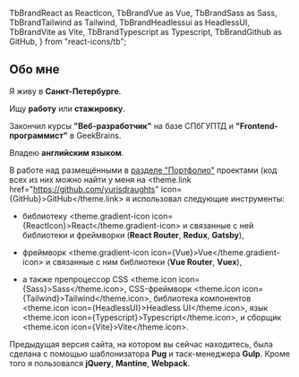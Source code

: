   TbBrandReact as ReactIcon,
  TbBrandVue as Vue,
  TbBrandSass as Sass,
  TbBrandTailwind as Tailwind,
  TbBrandHeadlessui as HeadlessUI,
  TbBrandVite as Vite,
  TbBrandTypescript as Typescript,
  TbBrandGithub as GitHub,
} from "react-icons/tb";

## Обо мне

Я живу в **Санкт-Петербурге**.

Ищу **работу** или **стажировку**.

Закончил курсы **"Веб-разработчик"** на базе СПбГУПТД и **"Frontend-программист"** в GeekBrains.

Владею **английским языком**.

В работе над размещёнными в [разделе "Портфолио"](/portfolio) проектами
(код всех из них можно найти у меня на
<theme.link href="https://github.com/yurisdraughts" icon={GitHub}>GitHub</theme.link>
я использовал следующие инструменты:

* библиотеку <theme.gradient-icon icon={ReactIcon}>React</theme.gradient-icon>
и связанные с ней библиотеки и фреймворки (**React Router**, **Redux**, **Gatsby**),

* фреймворк <theme.gradient-icon icon={Vue}>Vue</theme.gradient-icon>
и связанные с ним библиотеки (**Vue Router**, **Vuex**),

* а также препроцессор CSS <theme.icon icon={Sass}>Sass</theme.icon>,
CSS-фреймворк <theme.icon icon={Tailwind}>Tailwind</theme.icon>,
библиотека компонентов <theme.icon icon={HeadlessUI}>Headless UI</theme.icon>,
язык <theme.icon icon={Typescript}>Typescript</theme.icon>,
и сборщик <theme.icon icon={Vite}>Vite</theme.icon>.

Предыдущая версия сайта, на котором вы сейчас находитесь, была сделана с помощью
шаблонизатора **Pug** и таск-менеджера **Gulp**. Кроме того я пользовался **jQuery**,
**Mantine**, **Webpack**.